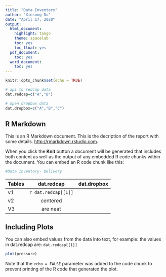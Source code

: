 ```yaml
---
title: "Data Inventory"
author: "Xinsong Du"
date: "April 17, 2020"
output:
  html_document:
    highlight: tango
    theme: spacelab
    toc: yes
    toc_float: yes
  pdf_document:
    toc: yes
  word_document:
    toc: yes
---
```


```r
knitr::opts_chunk$set(echo = TRUE)

# api to redcap data
dat.redcap=c("A","B")

# open dropbox data
dat.dropbox=c("A","B","C")


```

## R Markdown

This is an R Markdown document. This is the decription of the report with some details. <http://rmarkdown.rstudio.com>.

When you click the **Knit** button a document will be generated that includes both content as well as the output of any embedded R code chunks within the document. You can embed an R code chunk like this:

```r

#Data Inventory- Delivery
```
| Tables        | dat.redcap           | dat.dropbox  |
| ------------- |:-------------:| -----:|
| v1      | `r dat.redcap[[1]]` | 
| v2      | centered      |   
| V3      | are neat      |    


## Including Plots

You can also embed values from the data into text, for example: the values in dat.redcap are: `dat.redcap[[1]]`

```r
plot(pressure)
```

Note that the `echo = FALSE` parameter was added to the code chunk to prevent printing of the R code that generated the plot.
